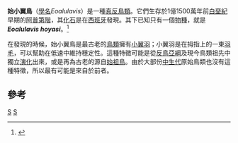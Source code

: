 {{Automatic Taxobox
| taxon = Eoalulavis
| authority = 
| fossil_range = 早[[白堊紀|白堊紀]]
| subdivision_ranks = [[種|種]]
| subdivision =
* '''''E. hoyasi'''''
}}

'''始小翼鳥'''（[[學名|學名]]''Eoalulavis''）是一種[[真反鳥類|真反鳥類]]。它們生存於1億1500萬年前[[白堊紀|白堊紀]]早期的[[阿普第階|阿普第階]]，其[[化石|化石]]是在[[西班牙|西班牙]]發現。其下已知只有一個[[物種|物種]]，就是'''''Eoalulavis hoyasi'''''。<ref>{{Cite journal|author=Sanz, José L.; Chiappe, Luis M.; Pérez-Moreno, Bernardino P.; Buscalioni, Ángela D.; Moratalla, José J.; Ortega, Francisco & Poyato-Ariza, Francisco J|year=1996|title=An Early Cretaceous bird from Spain and its implications for the evolution of avian flight|journal=Nature|volume=382|issue=6590|pages=442-5|doi=10.1038/382442a0}}</ref>

在發現的時候，始小翼鳥是最古老的[[鳥類|鳥類]]擁有[[小翼羽|小翼羽]]；小翼羽是在拇指上的一束[[羽毛|羽毛]]，可以幫助在低速中維持穩定性。這種特徵可能是從[[反鳥亞綱|反鳥亞綱]]及現今鳥類祖先中獨立[[演化|演化]]出來，或是再為古老的源自[[始祖鳥|始祖鳥]]。由於大部份[[中生代|中生代]]原始鳥類也沒有這種特徵，所以最有可能是來自於前者。

==參考==
{{reflist}}
{{近鳥型恐龍|E.}}
{{Taxonbar}}
[[Category:白堊紀鳥類|S]]
[[Category:真反鳥類|S]]